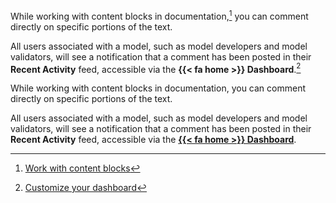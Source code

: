 :::: {.content-visible unless-format="revealjs"}
While working with content blocks in documentation,^[[Work with content blocks](/guide/model-documentation/work-with-content-blocks.qmd)] you can comment directly on specific portions of the text.

All users associated with a model, such as model developers and model validators, will see a notification that a comment has been posted in their **Recent Activity** feed, accessible via the **{{< fa home >}} Dashboard**.^[[Customize your dashboard](/guide/configuration/customize-your-dashboard.qmd)]

::::

:::: {.content-hidden unless-format="revealjs"}
While working with content blocks in documentation, you can comment directly on specific portions of the text.

All users associated with a model, such as model developers and model validators, will see a notification that a comment has been posted in their **Recent Activity** feed, accessible via the [**{{< fa home >}} Dashboard**](/guide/configuration/customize-your-dashboard.qmd){target="_blank"}.

::::